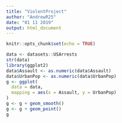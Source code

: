```yaml
---
title: "ViolentProject"
author: "AndrewR25"
date: "01 11 2019"
output: html_document
---
```


```r
knitr::opts_chunk$set(echo = TRUE)
```

```r
data <- datasets::USArrests
str(data)
library(ggplot2)
data$Assault <- as.numeric(data$Assault)
data$UrbanPop <- as.numeric(data$UrbanPop)
g <- ggplot(
  data = data, 
  mapping = aes(x = Assault, y = UrbanPop)
)
g <- g + geom_smooth()
g <- g + geom_point()
g
```
